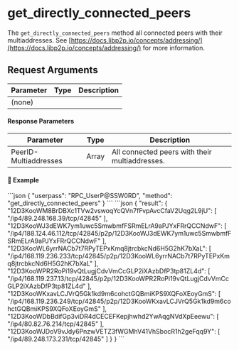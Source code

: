 
# get\_directly\_connected\_peers

The `get_directly_connected_peers` method all connected peers with their multiaddresses. See [https://docs.libp2p.io/concepts/addressing/](https://docs.libp2p.io/concepts/addressing/) for more information.

## Request Arguments

| Parameter | Type | Description |
| --------- | ---- | ----------- |
| (none)    |      |             |

#### Response Parameters

| Parameter             | Type  | Description                                    |
| --------------------- | ----- | ---------------------------------------------- |
| PeerID-Multiaddresses | Array | All connected peers with their multiaddresses. |

#### 📌 Example

<CodeGroup title="" tag="POST" label="get_directly_connected_peers" mm2MethodDecorate="true">
  ```json
  {
    "userpass": "RPC_UserP@SSW0RD",
    "method": "get_directly_connected_peers"
  }
  ```
</CodeGroup>

<CollapsibleSection expandedText="Hide Response" collapsedText="Show Response">
  ```json
  {
    "result": {
      "12D3KooWM8BrDBXc1TVw2vswoqYcQVn7fFvpAvcCfaV2Uqg2L9jU": [
        "/ip4/89.248.168.39/tcp/42845"
      ],
      "12D3KooWJ3dEWK7ym1uwc5SmwbmfFSRmELrA9aPJYxFRrQCCNdwF": [
        "/ip4/188.124.46.112/tcp/42845/p2p/12D3KooWJ3dEWK7ym1uwc5SmwbmfFSRmELrA9aPJYxFRrQCCNdwF"
      ],
      "12D3KooWL6yrrNACb7t7RPyTEPxKmq8jtrcbkcNd6H5G2hK7bXaL": [
        "/ip4/168.119.236.233/tcp/42845/p2p/12D3KooWL6yrrNACb7t7RPyTEPxKmq8jtrcbkcNd6H5G2hK7bXaL"
      ],
      "12D3KooWPR2RoPi19vQtLugjCdvVmCcGLP2iXAzbDfP3tp81ZL4d": [
        "/ip4/168.119.237.13/tcp/42845/p2p/12D3KooWPR2RoPi19vQtLugjCdvVmCcGLP2iXAzbDfP3tp81ZL4d"
      ],
      "12D3KooWKxavLCJVrQ5Gk1kd9m6cohctGQBmiKPS9XQFoXEoyGmS": [
        "/ip4/168.119.236.249/tcp/42845/p2p/12D3KooWKxavLCJVrQ5Gk1kd9m6cohctGQBmiKPS9XQFoXEoyGmS"
      ],
      "12D3KooWDbBdifGp3viDR4dCECEFKepjhwhd2YwAqgNVdXpEeewu": [
        "/ip4/80.82.76.214/tcp/42845"
      ],
      "12D3KooWJDoV9vJdy6PnzwVETZ3fWGMhV41VhSbocR1h2geFqq9Y": [
        "/ip4/89.248.173.231/tcp/42845"
      ]
    }
  }
  ```
</CollapsibleSection>
